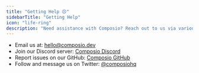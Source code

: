 ```yaml
---
title: "Getting Help 😣"
sidebarTitle: "Getting Help"
icon: "life-ring"
description: "Need assistance with Composio? Reach out to us via various channels"
---
```


- Email us at: [hello@composio.dev](mailto:hello@composio.dev)
- Join our Discord server: [Composio Discord](https://discord.gg/XMa3eWKkH8)
- Report issues on our GitHub: [Composio GitHub](https://github.com/SamparkAI)
- Follow and message us on Twitter: [@composiohq](https://twitter.com/composiohq)

